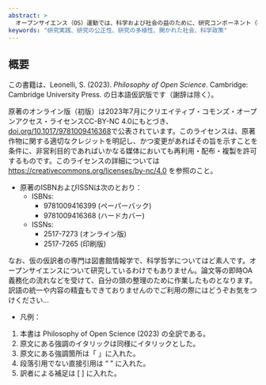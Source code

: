 ```yaml
---
abstract: >
  オープンサイエンス（OS）運動では、科学および社会の益のために、研究コンポーネント（研究を構成するものごと）の幅広い普及・精査・再利用を促すことが目指されている。Elementsシリーズのひとつである本稿では、現代の研究においてOSの原理と実践が果たす役割と、それが科学の認識論とどのように関連しているかを検証する。よりオープンなものとなることを求める声につながった懸念点のいくつかについて整理したのち、OSの取り組みや政策でしばしば見受けられる、諸資源を共有することとしてオープン性を解釈することが、認識論的な多様性を制約するとともに、認識論的不正義を悪化させるという望ましくない影響をもたらし、結果として信頼性の低い非倫理的な科学的知識という帰結がもたらされかねないことを浮き彫りにする。本稿では対照的に、実効的かつ責任あるエージェンシー（行為者性／力）のためのツールとして研究をとらえるプロセス思考の視点にもとづき、実践という諸システム内で思慮深いつながりを構築するための試みとしてオープン性を位置づけることを提案する。なお本稿は、[ケンブリッジ大学出版局のプラットフォーム] Cambridge Core上において、オープンアクセス出版物として公表されている。
keywords: "研究実践、研究の公正性、研究の多様性、開かれた社会、科学政策"
---
```


## 概要 {.unnumbered}
この書籍は、Leonelli, S. (2023). *Philosophy of Open Science*. Cambridge: Cambridge University Press. の日本語仮訳版です（謝辞は除く）。

原著のオンライン版（初版）は2023年7月にクリエイティブ・コモンズ・オープンアクセス・ライセンスCC-BY-NC 4.0にもとづき、[doi.org/10.1017/9781009416368](https://doi.org/10.1017/9781009416368)で公表されています。このライセンスは、原著作物に関する適切なクレジットを明記し、かつ変更があればその旨を示すことを条件に、非営利目的であればいかなる媒体においても再利用・配布・複製を許可するものです。このライセンスの詳細については [https://creativecommons.org/licenses/by-nc/4.0](https://creativecommons.org/licenses/by-nc/4.0) を参照のこと。

- 原著のISBNおよびISSNは次のとおり：
  - ISBNs:
    - 9781009416399 (ペーパーバック)
    - 9781009416368 (ハードカバー)
  - ISSNs:
    - 2517-7273 (オンライン版)
    - 2517-7265 (印刷版)

なお、仮の仮訳者の専門は図書館情報学で、科学哲学についてはど素人です。オープンサイエンスについて研究しているわけでもありません。論文等の即時OA義務化の流れなどを受けて、自分の頭の整理のために作業したものとなります。訳語の統一や内容の精査もできておりませんのでご利用の際にはどうぞお気をつけください...

- 凡例：
1. 本書は Philosophy of Open Science (2023) の全訳である。
2. 原文にある強調のイタリックは同様にイタリックとした。
3. 原文にある強調箇所は「 」に入れた。
4. 段落引用でない直接引用は “ ” に入れた。
5. 訳者による補足は [ ] に入れた。

